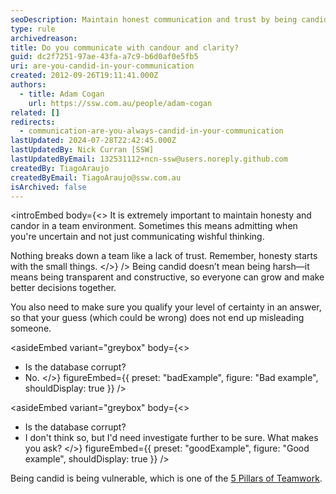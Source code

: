 ```yaml
---
seoDescription: Maintain honest communication and trust by being candid and admitting uncertainty, rather than spreading wishful thinking.
type: rule
archivedreason:
title: Do you communicate with candour and clarity?
guid: dc2f7251-97ae-43fa-a7c9-b6d0af0e5fb5
uri: are-you-candid-in-your-communication
created: 2012-09-26T19:11:41.000Z
authors:
  - title: Adam Cogan
    url: https://ssw.com.au/people/adam-cogan
related: []
redirects:
  - communication-are-you-always-candid-in-your-communication
lastUpdated: 2024-07-28T22:42:45.000Z
lastUpdatedBy: Nick Curran [SSW]
lastUpdatedByEmail: 132531112+ncn-ssw@users.noreply.github.com
createdBy: TiagoAraujo
createdByEmail: TiagoAraujo@ssw.com.au
isArchived: false
---
```


<introEmbed
  body={<>
It is extremely important to maintain honesty and candor in a team environment. Sometimes this means admitting when you're uncertain and not just communicating wishful thinking.

Nothing breaks down a team like a lack of trust. Remember, honesty starts with the small things.
  </>}
/>
Being candid doesn’t mean being harsh—it means being transparent and constructive, so everyone can grow and make better decisions together.

You also need to make sure you qualify your level of certainty in an answer, so that your guess (which could be wrong) does not end up misleading someone.


<asideEmbed
  variant="greybox"
  body={<>
    
* Is the database corrupt?
* No.
  </>}
  figureEmbed={{
    preset: "badExample",
    figure: "Bad example",
    shouldDisplay: true
  }}
/>



<asideEmbed
  variant="greybox"
  body={<>
    
* Is the database corrupt?
* I don't think so, but I'd need investigate further to be sure. What makes you ask?
  </>}
  figureEmbed={{
    preset: "goodExample",
    figure: "Good example",
    shouldDisplay: true
  }}
/>


Being candid is being vulnerable, which is one of the [5 Pillars of Teamwork](/do-you-know-the-5-pillars-of-teamwork).
